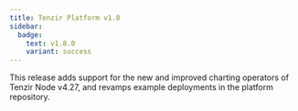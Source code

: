 ```yaml
---
title: Tenzir Platform v1.8
sidebar:
  badge:
    text: v1.8.0
    variant: success
---
```


This release adds support for the new and improved charting operators of
Tenzir Node v4.27, and revamps example deployments in the platform repository.
